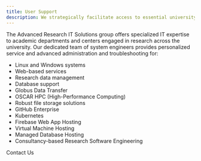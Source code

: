 ```yaml
---
title: User Support
description: We strategically facilitate access to essential university research services.
---
```


<SectionHeader
  title="Advanced Research IT Solutions"
/>

The Advanced Research IT Solutions group offers specialized IT expertise to academic departments and centers engaged in research across the university. Our dedicated team of system engineers provides personalized service and advanced administration and troubleshooting for:

- Linux and Windows systems
- Web-based services
- Research data management
- Database support
- Globus Data Transfer
- OSCAR HPC (High-Performance Computing)
- Robust file storage solutions
- GitHub Enterprise
- Kubernetes
- Firebase Web App Hosting
- Virtual Machine Hosting
- Managed Database Hosting
- Consultancy-based Research Software Engineering

<MDXButton href="mailto:ccv-res-sys@brown.edu">
  Contact Us
</MDXButton>